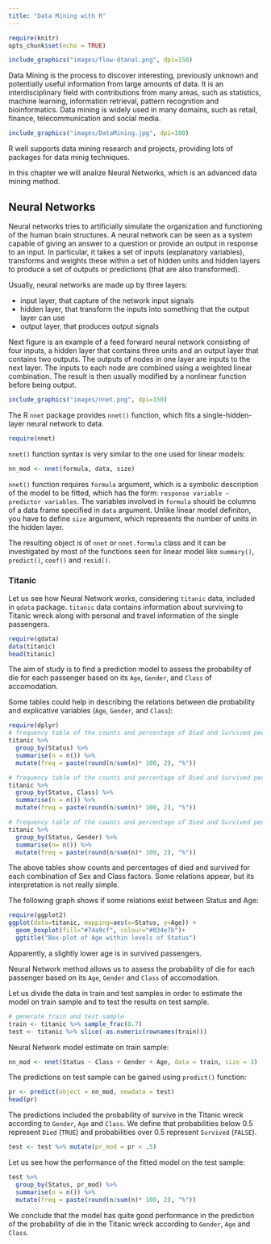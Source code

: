 ```yaml
---
title: "Data Mining with R"
---
```


```r
require(knitr)
opts_chunk$set(echo = TRUE)
```


```r
include_graphics("images/flow-dtanal.png", dpi=150)
```

Data Mining is the process to discover interesting, previously unknown and potentially useful information from large amounts of data. It is an interdisciplinary field with contributions from many areas, such as statistics, machine learning, information retrieval, pattern recognition and bioinformatics. Data mining is widely used in many domains, such as retail, finance, telecommunication and social media.

```r
include_graphics("images/DataMining.jpg", dpi=100)
```

R well supports data mining research and projects, providing lots of packages for data minig techniques.

In this chapter we will analize Neural Networks, which is an advanced data mining method.

## Neural Networks

Neural networks tries to artificially simulate the organization and functioning of the human brain structures.
A neural network can be seen as a system capable of giving an answer to a question or provide an output in response to an input. In particular, it takes a set of inputs (explanatory variables), transforms and weights these within a set of hidden units and hidden layers to produce a set of outputs or predictions (that are also transformed).

Usually, neural networks are made up by three layers:

* input layer, that capture of the network input signals
* hidden layer, that transform the inputs into something that the output layer can use 
* output layer, that produces output signals

Next figure is an example of a feed forward neural network consisting of four inputs, a hidden layer that contains three units and an output layer that contains two outputs. The outputs of nodes in one layer are inputs to the next layer. The inputs to each node are combined using a weighted linear combination. The result is then usually modified by a nonlinear function before being output.

```r
include_graphics("images/nnet.png", dpi=150)
```

The R `nnet` package provides `nnet()` function, which fits a single-hidden-layer neural network to data. 

```r
require(nnet)
```

`nnet()` function syntax is very similar to the one used for linear models:

```r
nn_mod <- nnet(formula, data, size)
```

`nnet()` function requires `formula` argument, which is a symbolic description of the model to be fitted, which has the form: `response variable ∼ predictor variables`.
The variables involved in `formula` should be columns of a data frame specified in `data` argument.
Unlike linear model definiton, you have to define `size` argument, which represents the number of units in the hidden layer. 

The resulting object is of `nnet` or `nnet.formula` class and it can be investigated by most of the functions seen for linear model like `summary()`, `predict()`, `coef()` and `resid()`.

### Titanic

Let us see how Neural Network works, considering `titanic` data, included in `qdata` package. `titanic` data contains information about surviving to Titanic wreck along with personal and travel information of the single passengers.

```r
require(qdata)
data(titanic)
head(titanic)
```

The aim of study is to find a prediction model to assess the probability of die for each passenger based on its `Age`, `Gender`, and `Class` of accomodation. 

Some tables could help in describing the relations between die probability and explicative variables (`Age`, `Gender`, and `Class`):

```r
require(dplyr)
# frequency table of the counts and percentage of Died and Survived people 
titanic %>% 
  group_by(Status) %>%
  summarise(n = n()) %>%
  mutate(freq = paste(round(n/sum(n)* 100, 2), "%")) 
```

```r
# frequency table of the counts and percentage of Died and Survived people by Class
titanic %>% 
  group_by(Status, Class) %>%
  summarise(n = n()) %>%
  mutate(freq = paste(round(n/sum(n)* 100, 2), "%"))
```

```r
# frequency table of the counts and percentage of Died and Survived people by Gender
titanic %>% 
  group_by(Status, Gender) %>%
  summarise(n= n()) %>%
  mutate(freq = paste(round(n/sum(n)* 100, 2), "%"))
```

The above tables show counts and percentages of died and survived for each combination of Sex and Class factors. Some relations appear, but its interpretation is not really simple.

The following graph shows if some relations exist between Status and Age:

```r
require(ggplot2)
ggplot(data=titanic, mapping=aes(x=Status, y=Age)) +
  geom_boxplot(fill="#74a9cf", colour="#034e7b")+ 
  ggtitle("Box-plot of Age within levels of Status")
```

Apparently, a slightly lower age is in survived passengers.

Neural Network method allows us to assess the probability of die for each passenger based on its `Age`, `Gender` and `Class` of accomodation.

Let us divide the data in train and test samples in order to estimate the model on train sample and to test the results on test sample. 

```r
# generate train and test sample 
train <- titanic %>% sample_frac(0.7)
test <- titanic %>% slice(-as.numeric(rownames(train)))
```

Neural Network model estimate on train sample:

```r
nn_mod <- nnet(Status ~ Class + Gender + Age, data = train, size = 3)
```

The predictions on test sample can be gained using `predict()` function:

```r
pr <- predict(object = nn_mod, newdata = test)
head(pr)
```

The predictions included the probability of survive in the Titanic wreck according to `Gender`, `Age` and `Class`. We define that probabilities below 0.5 represent `Died` (`TRUE`) and probabilities over 0.5 represent `Survived` (`FALSE`).   

```r
test <- test %>% mutate(pr_mod = pr < .5)
```

Let us see how the performance of the fitted model on the test sample:

```r
test %>% 
  group_by(Status, pr_mod) %>%
  summarise(n = n()) %>%
  mutate(freq = paste(round(n/sum(n)* 100, 2), "%"))
```

We conclude that the model has quite good performance in the prediction of the probability of die in the Titanic wreck according to `Gender`, `Age` and `Class`. 

